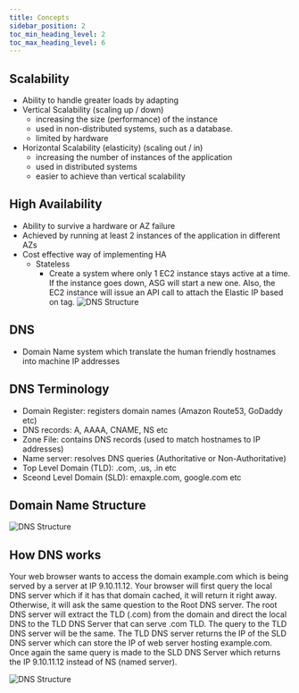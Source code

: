```yaml
---
title: Concepts
sidebar_position: 2
toc_min_heading_level: 2
toc_max_heading_level: 6
---
```



<TOCInline toc={toc} minHeadingLevel={2} maxHeadingLevel={6} />

## Scalability
- Ability to handle greater loads by adapting
- Vertical Scalability (scaling up / down)
  - increasing the size (performance) of the instance
  - used in non-distributed systems, such as a database.
  - limited by hardware
- Horizontal Scalability (elasticity) (scaling out / in)
  - increasing the number of instances of the application
  - used in distributed systems
  - easier to achieve than vertical scalability

## High Availability
- Ability to survive a hardware or AZ failure
- Achieved by running at least 2 instances of the application in different AZs
- Cost effective way of implementing HA
  - Stateless
    - Create a system where only 1 EC2 instance stays active at a time. If the instance goes down,
    ASG will start a new one. Also, the EC2 instance will issue an API call to attach the Elastic IP based on tag.
![DNS Structure](/img/high-avi.jpg)

## DNS
-  Domain Name system which translate the human friendly hostnames into machine IP addresses

## DNS Terminology
- Domain Register: registers domain names (Amazon Route53, GoDaddy etc)
- DNS records: A, AAAA, CNAME, NS etc
- Zone File: contains DNS records (used to match hostnames to IP addresses)
- Name server: resolves DNS queries (Authoritative or Non-Authoritative)
- Top Level Domain (TLD): .com, .us, .in etc
- Sceond Level Domain (SLD): emaxple.com, google.com etc
## Domain Name Structure
![DNS Structure](/img/dns.jpg)

## How DNS works
Your web browser wants to access the domain example.com which is being served by a server at IP 9.10.11.12.
Your browser will first query the local DNS server which if it has that domain cached, it will return it right away.
Otherwise, it will ask the same question to the Root DNS server.
The root DNS server will extract the TLD (.com) from the domain and direct the local DNS to the TLD DNS Server that can serve .com TLD.
The query to the TLD DNS server will be the same. The TLD DNS server returns the IP of the SLD DNS server
which can store the IP of web server hosting example.com. Once again the same query is made to the SLD DNS Server which returns the IP 9.10.11.12 instead of NS (named server).

![DNS Structure](/img/dns-flow.jpg)

